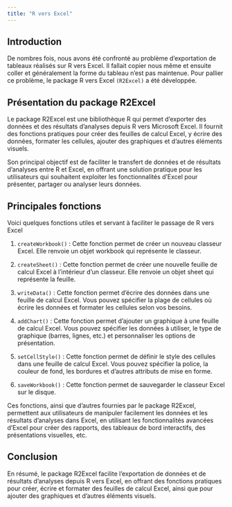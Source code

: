 ---
title: "R vers Excel"
---

## Introduction

De nombres fois, nous avons été confronté au problème d'exportation de tableaux réalisés sur R vers Excel. Il fallait copier nous même et ensuite coller et généralement la forme du tableau n'est pas maintenue. Pour pallier ce problème, le package R vers Excel `(R2Excel)` a été développée.

## Présentation du package R2Excel

Le package R2Excel est une bibliothèque R qui permet d'exporter des données et des résultats d'analyses depuis R vers Microsoft Excel. Il fournit des fonctions pratiques pour créer des feuilles de calcul Excel, y écrire des données, formater les cellules, ajouter des graphiques et d'autres éléments visuels.

Son principal objectif est de faciliter le transfert de données et de résultats d'analyses entre R et Excel, en offrant une solution pratique pour les utilisateurs qui souhaitent exploiter les fonctionnalités d'Excel pour présenter, partager ou analyser leurs données.

## Principales fonctions

Voici quelques fonctions utiles et servant à faciliter le passage de R vers Excel

1.  `createWorkbook()` : Cette fonction permet de créer un nouveau classeur Excel. Elle renvoie un objet workbook qui représente le classeur.

2.  `createSheet()` : Cette fonction permet de créer une nouvelle feuille de calcul Excel à l'intérieur d'un classeur. Elle renvoie un objet sheet qui représente la feuille.

3.  `writeData()` : Cette fonction permet d'écrire des données dans une feuille de calcul Excel. Vous pouvez spécifier la plage de cellules où écrire les données et formater les cellules selon vos besoins.

4.  `addChart()` : Cette fonction permet d'ajouter un graphique à une feuille de calcul Excel. Vous pouvez spécifier les données à utiliser, le type de graphique (barres, lignes, etc.) et personnaliser les options de présentation.

5.  `setCellStyle()` : Cette fonction permet de définir le style des cellules dans une feuille de calcul Excel. Vous pouvez spécifier la police, la couleur de fond, les bordures et d'autres attributs de mise en forme.

6.  `saveWorkbook()` : Cette fonction permet de sauvegarder le classeur Excel sur le disque.

Ces fonctions, ainsi que d'autres fournies par le package R2Excel, permettent aux utilisateurs de manipuler facilement les données et les résultats d'analyses dans Excel, en utilisant les fonctionnalités avancées d'Excel pour créer des rapports, des tableaux de bord interactifs, des présentations visuelles, etc.

## Conclusion

En résumé, le package R2Excel facilite l'exportation de données et de résultats d'analyses depuis R vers Excel, en offrant des fonctions pratiques pour créer, écrire et formater des feuilles de calcul Excel, ainsi que pour ajouter des graphiques et d'autres éléments visuels.
